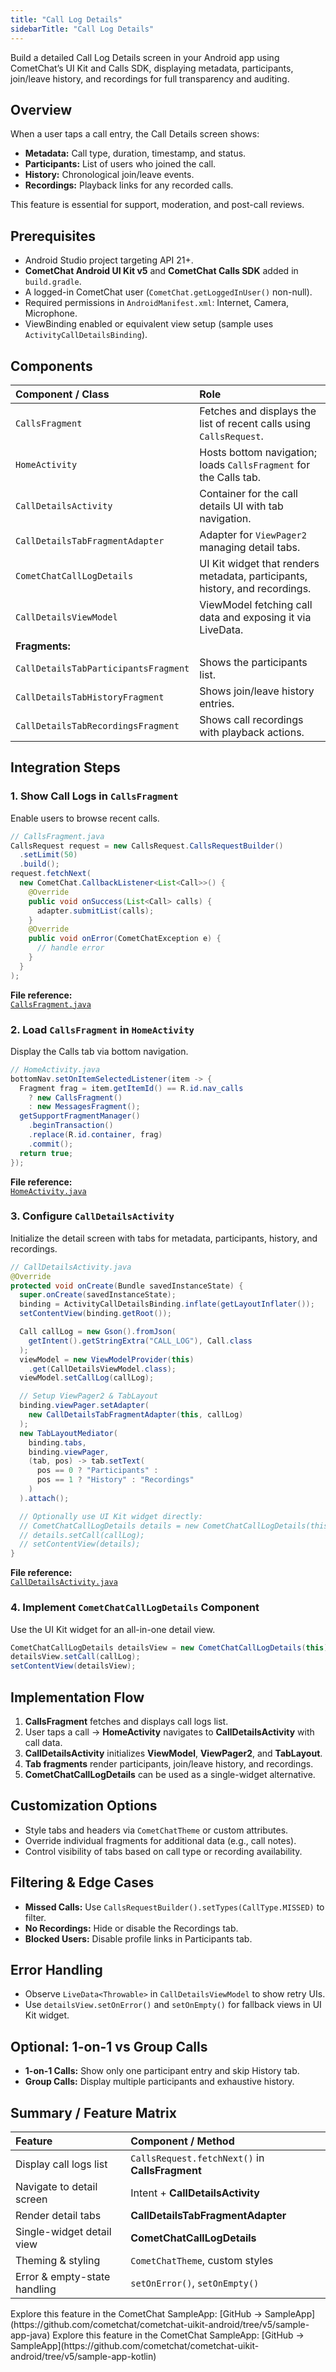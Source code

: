 ```yaml
---
title: "Call Log Details"
sidebarTitle: "Call Log Details"
---
```


Build a detailed Call Log Details screen in your Android app using CometChat’s UI Kit and Calls SDK, displaying metadata, participants, join/leave history, and recordings for full transparency and auditing.

## Overview

When a user taps a call entry, the Call Details screen shows:

- **Metadata:** Call type, duration, timestamp, and status.  
- **Participants:** List of users who joined the call.  
- **History:** Chronological join/leave events.  
- **Recordings:** Playback links for any recorded calls.  

This feature is essential for support, moderation, and post-call reviews.

## Prerequisites

- Android Studio project targeting API 21+.  
- **CometChat Android UI Kit v5** and **CometChat Calls SDK** added in `build.gradle`.  
- A logged-in CometChat user (`CometChat.getLoggedInUser()` non-null).  
- Required permissions in `AndroidManifest.xml`: Internet, Camera, Microphone.  
- ViewBinding enabled or equivalent view setup (sample uses `ActivityCallDetailsBinding`).

## Components

| Component / Class            | Role                                                                                   |
|:-----------------------------|:---------------------------------------------------------------------------------------|
| `CallsFragment`             | Fetches and displays the list of recent calls using `CallsRequest`.                    |
| `HomeActivity`              | Hosts bottom navigation; loads `CallsFragment` for the Calls tab.                      |
| `CallDetailsActivity`       | Container for the call details UI with tab navigation.                                 |
| `CallDetailsTabFragmentAdapter` | Adapter for `ViewPager2` managing detail tabs.                                   |
| `CometChatCallLogDetails`   | UI Kit widget that renders metadata, participants, history, and recordings.            |
| `CallDetailsViewModel`      | ViewModel fetching call data and exposing it via LiveData.                            |
| **Fragments:**               |                                                                                      |
| `CallDetailsTabParticipantsFragment` | Shows the participants list.                                                |
| `CallDetailsTabHistoryFragment`      | Shows join/leave history entries.                                             |
| `CallDetailsTabRecordingsFragment`   | Shows call recordings with playback actions.                                      |

## Integration Steps

### 1. Show Call Logs in `CallsFragment`

Enable users to browse recent calls.

```java
// CallsFragment.java
CallsRequest request = new CallsRequest.CallsRequestBuilder()
  .setLimit(50)
  .build();
request.fetchNext(
  new CometChat.CallbackListener<List<Call>>() {
    @Override
    public void onSuccess(List<Call> calls) {
      adapter.submitList(calls);
    }
    @Override
    public void onError(CometChatException e) {
      // handle error
    }
  }
);
```

**File reference:**  
[`CallsFragment.java`](https://github.com/cometchat/cometchat-uikit-android/blob/v5/sample-app-java/src/main/java/com/cometchat/sampleapp/java/ui/fragments/CallsFragment.java)

### 2. Load `CallsFragment` in `HomeActivity`

Display the Calls tab via bottom navigation.

```java
// HomeActivity.java
bottomNav.setOnItemSelectedListener(item -> {
  Fragment frag = item.getItemId() == R.id.nav_calls
    ? new CallsFragment()
    : new MessagesFragment();
  getSupportFragmentManager()
    .beginTransaction()
    .replace(R.id.container, frag)
    .commit();
  return true;
});
```

**File reference:**  
[`HomeActivity.java`](https://github.com/cometchat/cometchat-uikit-android/blob/v5/sample-app-java/src/main/java/com/cometchat/sampleapp/java/ui/activity/HomeActivity.java)

### 3. Configure `CallDetailsActivity`

Initialize the detail screen with tabs for metadata, participants, history, and recordings.

```java
// CallDetailsActivity.java
@Override
protected void onCreate(Bundle savedInstanceState) {
  super.onCreate(savedInstanceState);
  binding = ActivityCallDetailsBinding.inflate(getLayoutInflater());
  setContentView(binding.getRoot());

  Call callLog = new Gson().fromJson(
    getIntent().getStringExtra("CALL_LOG"), Call.class
  );
  viewModel = new ViewModelProvider(this)
    .get(CallDetailsViewModel.class);
  viewModel.setCallLog(callLog);

  // Setup ViewPager2 & TabLayout
  binding.viewPager.setAdapter(
    new CallDetailsTabFragmentAdapter(this, callLog)
  );
  new TabLayoutMediator(
    binding.tabs,
    binding.viewPager,
    (tab, pos) -> tab.setText(
      pos == 0 ? "Participants" :
      pos == 1 ? "History" : "Recordings"
    )
  ).attach();

  // Optionally use UI Kit widget directly:
  // CometChatCallLogDetails details = new CometChatCallLogDetails(this);
  // details.setCall(callLog);
  // setContentView(details);
}
```

**File reference:**  
[`CallDetailsActivity.java`](https://github.com/cometchat/cometchat-uikit-android/blob/v5/sample-app-java/src/main/java/com/cometchat/sampleapp/java/ui/activity/CallDetailsActivity.java)

### 4. Implement `CometChatCallLogDetails` Component

Use the UI Kit widget for an all-in-one detail view.

```java
CometChatCallLogDetails detailsView = new CometChatCallLogDetails(this);
detailsView.setCall(callLog);
setContentView(detailsView);
```
 
## Implementation Flow

1. **CallsFragment** fetches and displays call logs list.  
2. User taps a call → **HomeActivity** navigates to **CallDetailsActivity** with call data.  
3. **CallDetailsActivity** initializes **ViewModel**, **ViewPager2**, and **TabLayout**.  
4. **Tab fragments** render participants, join/leave history, and recordings.  
5. **CometChatCallLogDetails** can be used as a single-widget alternative.

## Customization Options

- Style tabs and headers via `CometChatTheme` or custom attributes.  
- Override individual fragments for additional data (e.g., call notes).  
- Control visibility of tabs based on call type or recording availability.

## Filtering & Edge Cases

- **Missed Calls:** Use `CallsRequestBuilder().setTypes(CallType.MISSED)` to filter.  
- **No Recordings:** Hide or disable the Recordings tab.  
- **Blocked Users:** Disable profile links in Participants tab.

## Error Handling

- Observe `LiveData<Throwable>` in `CallDetailsViewModel` to show retry UIs.  
- Use `detailsView.setOnError()` and `setOnEmpty()` for fallback views in UI Kit widget.

## Optional: 1-on-1 vs Group Calls

- **1-on-1 Calls:** Show only one participant entry and skip History tab.  
- **Group Calls:** Display multiple participants and exhaustive history.

## Summary / Feature Matrix

| Feature                            | Component / Method                                |
|:-----------------------------------|:--------------------------------------------------|
| Display call logs list             | `CallsRequest.fetchNext()` in **CallsFragment**    |
| Navigate to detail screen          | Intent + **CallDetailsActivity**                   |
| Render detail tabs                 | **CallDetailsTabFragmentAdapter**                 |
| Single-widget detail view          | **CometChatCallLogDetails**                       |
| Theming & styling                  | `CometChatTheme`, custom styles                   |
| Error & empty-state handling       | `setOnError()`, `setOnEmpty()`                    |

<CardGroup>
  <Card title="Android Sample App (Java)">
    Explore this feature in the CometChat SampleApp:
    [GitHub → SampleApp](https://github.com/cometchat/cometchat-uikit-android/tree/v5/sample-app-java)
  </Card>
  <Card title="Android Sample App (Kotlin)">
    Explore this feature in the CometChat SampleApp:
    [GitHub → SampleApp](https://github.com/cometchat/cometchat-uikit-android/tree/v5/sample-app-kotlin)
  </Card>
</CardGroup>